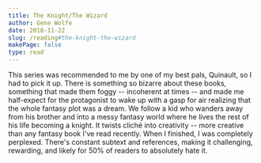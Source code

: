 ```yaml
---
title: The Knight/The Wizard
author: Gene Wolfe
date: 2018-11-22
slug: /reading#the-knight-the-wizard
makePage: false
type: read
---
```


This series was recommended to me by one of my best pals, Quinault, so I had
to pick it up. There is something so bizarre about these books, something
that made them foggy -- incoherent at times -- and made me half-expect for
the protagonist to wake up with a gasp for air realizing that the whole
fantasy plot was a dream. We follow a kid who wanders away from his brother
and into a messy fantasy world where he lives the rest of his life becoming a
knight. It twists cliché into creativity -- more creative than any fantasy
book I've read recently. When I finished, I was completely perplexed. There's
constant subtext and references, making it challenging, rewarding, and likely
for 50% of readers to absolutely hate it.
